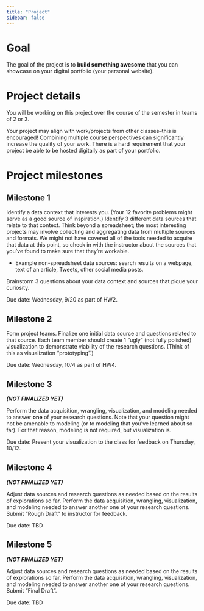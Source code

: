 ```yaml
---
title: "Project"
sidebar: false
---
```


# Goal

The goal of the project is to **build something awesome** that you can showcase on your digital portfolio (your personal website).

# Project details

You will be working on this project over the course of the semester in teams of 2 or 3.

Your project may align with work/projects from other classes--this is encouraged! Combining multiple course perspectives can significantly increase the quality of your work. There is a hard requirement that your project be able to be hosted digitally as part of your portfolio.

# Project milestones

## Milestone 1

Identify a data context that interests you. (Your 12 favorite problems might serve as a good source of inspiration.) Identify 3 different data sources that relate to that context. Think beyond a spreadsheet; the most interesting projects may involve collecting and aggregating data from multiple sources and formats. We might not have covered all of the tools needed to acquire that data at this point, so check in with the instructor about the sources that you've found to make sure that they're workable.

- Example non-spreadsheet data sources: search results on a webpage, text of an article, Tweets, other social media posts.

Brainstorm 3 questions about your data context and sources that pique your curiosity.

Due date: Wednesday, 9/20 as part of HW2.

## Milestone 2

Form project teams. Finalize one initial data source and questions related to that source. Each team member should create 1 "ugly" (not fully polished) visualization to demonstrate viability of the research questions. (Think of this as visualization "prototyping".)

Due date: Wednesday, 10/4 as part of HW4.

## Milestone 3

***(NOT FINALIZED YET)***

Perform the data acquisition, wrangling, visualization, and modeling needed to answer **one** of your research questions. Note that your question might not be amenable to modeling (or to modeling that you've learned about so far). For that reason, modeling is not required, but visualization is.

Due date: Present your visualization to the class for feedback on Thursday, 10/12.

## Milestone 4

***(NOT FINALIZED YET)***

Adjust data sources and research questions as needed based on the results of explorations so far. Perform the data acquisition, wrangling, visualization, and modeling needed to answer another one of your research questions. Submit "Rough Draft" to instructor for feedback.

Due date: TBD

## Milestone 5

***(NOT FINALIZED YET)***

Adjust data sources and research questions as needed based on the results of explorations so far. Perform the data acquisition, wrangling, visualization, and modeling needed to answer another one of your research questions. Submit "Final Draft".

Due date: TBD

